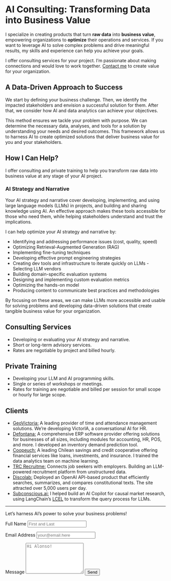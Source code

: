 # AI Consulting: Transforming Data into Business Value

I specialize in creating products that turn **raw data** into **business value**, empowering organizations to **optimize** their operations and services. If you want to leverage AI to solve complex problems and drive meaningful results, my skills and experience can help you achieve your goals.

I offer consulting services for your project. I'm passionate about making connections and would love to work together. [Contact me](/contact.qmd) to create value for your organization.

## A Data-Driven Approach to Success

We start by defining your business challenge. Then, we identify the impacted stakeholders and envision a successful solution for them. After that, we consider how AI and data analytics can achieve your objectives.

This method ensures we tackle your problem with purpose. We can determine the necessary data, analyses, and tools for a solution by understanding your needs and desired outcomes. This framework allows us to harness AI to create optimized solutions that deliver business value for you and your stakeholders.

## How I Can Help?

I offer consulting and private training to help you transform raw data into business value at any stage of your AI project.

### AI Strategy and Narrative

Your AI strategy and narrative cover developing, implementing, and using large language models (LLMs) in projects, and building and sharing knowledge using AI. An effective approach makes these tools accessible for those who need them, while helping stakeholders understand and trust the implications.

I can help optimize your AI strategy and narrative by:

- Identifying and addressing performance issues (cost, quality, speed)
- Optimizing Retrieval-Augmented Generation (RAG)
- Implementing fine-tuning techniques
- Developing effective prompt engineering strategies
- Creating dev tools and infrastructure to iterate quickly on LLMs
-Selecting LLM vendors
- Building domain-specific evaluation systems
- Designing and implementing custom evaluation metrics
- Optimizing the hands-on model
- Producing content to communicate best practices and methodologies

By focusing on these areas, we can make LLMs more accessible and usable for solving problems and developing data-driven solutions that create tangible business value for your organization.

## Consulting Services

- Developing or evaluating your AI strategy and narrative.
- Short or long-term advisory services.
- Rates are negotiable by project and billed hourly.

## Private Training

- Developing your LLM and AI programming skills.
- Single or series of workshops or meetings.
- Rates for training are negotiable and billed per session for small scope or hourly for large scope.

## Clients

- [GeoVictoria:](https://www.geovictoria.com) A leading provider of time and attendance management solutions. We’re developing VictorIA, a conversational AI for HR.
- [Defontana:](https://www.defontana.com) A comprehensive ERP software provider offering solutions for businesses of all sizes, including modules for accounting, HR, POS, and more. I developed an inventory demand prediction tool.
- [Coopeuch:](https://www.coopeuch.cl/) A leading Chilean savings and credit cooperative offering financial services like loans, investments, and insurance. I trained the data analytics team on machine learning.
- [TRC Recruitme:](https://trcrecruitme.com/) Connects job seekers with employers. Building an LLM-powered recruitment platform from unstructured data.
- [Discolab:](https://www.discolab.cl) Deployed an OpenAI API-based product that efficiently searches, summarizes, and compares constitutional texts. The site attracted over 5,000 users per day.
- [Subconscious.ai:](https://www.subconscious.ai/)  I helped build an AI Copilot for causal market research,  using LangChain's [LCEL](https://python.langchain.com/docs/expression_language/) to transform the query process for LLMs.

---

Let's harness AI's power to solve your business problems!

<form action="https://formspree.io/f/mjkbkbkn" method="POST" accept-charset="utf-8">


<label for="full-name">Full Name</label>
<input type="text" name="name" id="full-name" class="form-control" placeholder="First and Last" required>

<label for="email-address">Email Address</label>
<input type="email" name="_replyto" id="email-address" class="form-control" placeholder="your@email.here" required>

<label for="message">Message</label>
  <textarea rows="6" name="message" id="message" class="form-control" placeholder="Hi Alonso!" required></textarea>

<button type="submit" class="btn btn-primary mt-4">Send</button>
</form>